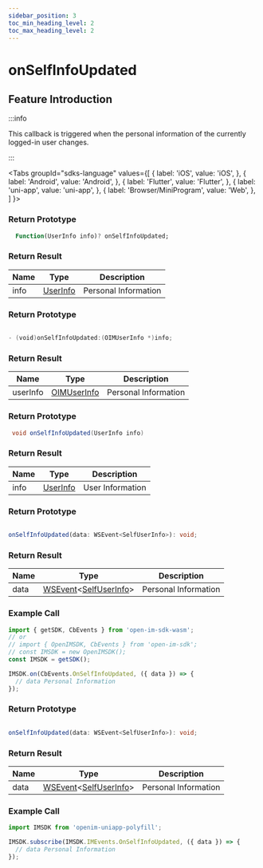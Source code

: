 ```yaml
---
sidebar_position: 3
toc_min_heading_level: 2
toc_max_heading_level: 2
---
```


# onSelfInfoUpdated

## Feature Introduction

:::info

This callback is triggered when the personal information of the currently logged-in user changes.

:::

<Tabs
groupId="sdks-language"
values={[
{ label: 'iOS', value: 'iOS', },
{ label: 'Android', value: 'Android', },
{ label: 'Flutter', value: 'Flutter', },
{ label: 'uni-app', value: 'uni-app', },
{ label: 'Browser/MiniProgram', value: 'Web', },
]
}>

<TabItem value="Flutter">

### Return Prototype

```dart showLineNumbers
  Function(UserInfo info)? onSelfInfoUpdated;
```

### Return Result

| Name | Type                                | Description        |
| ---- | ----------------------------------- | ------------------ |
| info | [UserInfo](/class/user/userInfo.mdx) | Personal Information |

</TabItem>

<TabItem value="iOS">

### Return Prototype

```swift showLineNumbers

- (void)onSelfInfoUpdated:(OIMUserInfo *)info;

```

### Return Result

| Name     | Type     | Description                |
| -------- | -------- | -------------------------- |
| userInfo | [OIMUserInfo](/class/user/userInfo.mdx) | Personal Information |

</TabItem>

<TabItem value="Android">

### Return Prototype

```java showLineNumbers
 void onSelfInfoUpdated(UserInfo info)
```

### Return Result

| Name | Type                                | Description        |
| ---- | ----------------------------------- | ------------------ |
| info | [UserInfo](/class/user/userInfo.mdx) | User Information |

</TabItem>

<TabItem value="Web">

### Return Prototype

```ts showLineNumbers

onSelfInfoUpdated(data: WSEvent<SelfUserInfo>): void;

```

### Return Result

| Name | Type                                                                                 | Description                |
| ---- | ------------------------------------------------------------------------------------ | -------------------------- |
| data | [WSEvent](/class/response.mdx)<[SelfUserInfo](/class/user/userInfo.mdx)> | Personal Information |

### Example Call

```js showLineNumbers
import { getSDK, CbEvents } from 'open-im-sdk-wasm';
// or
// import { OpenIMSDK, CbEvents } from 'open-im-sdk';
// const IMSDK = new OpenIMSDK();
const IMSDK = getSDK();

IMSDK.on(CbEvents.OnSelfInfoUpdated, ({ data }) => {
  // data Personal Information
});
```

</TabItem>

<TabItem value="uni-app">

### Return Prototype

```ts showLineNumbers

onSelfInfoUpdated(data: WSEvent<SelfUserInfo>): void;

```

### Return Result

| Name | Type                                                                                 | Description                |
| ---- | ------------------------------------------------------------------------------------ | -------------------------- |
| data | [WSEvent](/class/response.mdx)<[SelfUserInfo](/class/user/userInfo.mdx)> | Personal Information |

### Example Call

```js showLineNumbers
import IMSDK from 'openim-uniapp-polyfill';

IMSDK.subscribe(IMSDK.IMEvents.OnSelfInfoUpdated, ({ data }) => {
  // data Personal Information
});
```

</TabItem>

</Tabs>